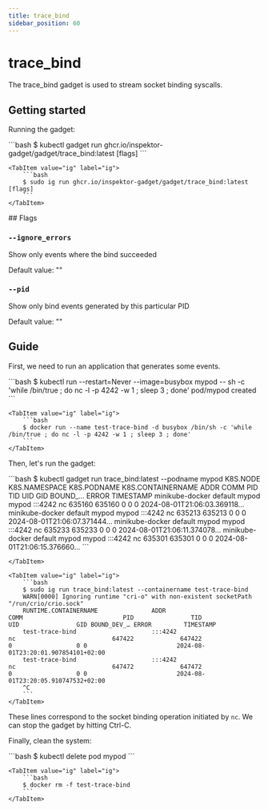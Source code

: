 ```yaml
---
title: trace_bind
sidebar_position: 60
---
```



# trace_bind

The trace_bind gadget is used to stream socket binding syscalls.

## Getting started

Running the gadget:

<Tabs groupId="env">
    <TabItem value="kubectl-gadget" label="kubectl gadget">
        ```bash
        $ kubectl gadget run ghcr.io/inspektor-gadget/gadget/trace_bind:latest [flags]
        ```
    </TabItem>

    <TabItem value="ig" label="ig">
        ```bash
        $ sudo ig run ghcr.io/inspektor-gadget/gadget/trace_bind:latest [flags]
        ```
    </TabItem>
</Tabs>
## Flags

### `--ignore_errors`

Show only events where the bind succeeded

Default value: ""

### `--pid`

Show only bind events generated by this particular PID

Default value: ""

## Guide

First, we need to run an application that generates some events.

<Tabs groupId="env">
    <TabItem value="kubectl-gadget" label="kubectl gadget">
        ```bash
        $ kubectl run --restart=Never --image=busybox mypod -- sh -c 'while /bin/true ; do nc -l -p 4242 -w 1 ; sleep 3 ; done'
        pod/mypod created
        ```
    </TabItem>

    <TabItem value="ig" label="ig">
        ```bash
        $ docker run --name test-trace-bind -d busybox /bin/sh -c 'while /bin/true ; do nc -l -p 4242 -w 1 ; sleep 3 ; done'
        ```
    </TabItem>
</Tabs>

Then, let's run the gadget:

<Tabs groupId="env">
    <TabItem value="kubectl-gadget" label="kubectl gadget">
        ```bash
        $ kubectl gadget run trace_bind:latest --podname mypod
        K8S.NODE            K8S.NAMESPACE            K8S.PODNAME              K8S.CONTAINERNAME        ADDR                       COMM                    PID           TID          UID          GID BOUND_… ERROR     TIMESTAMP
        minikube-docker     default                  mypod                    mypod                    :::4242                    nc                   635160        635160            0            0 0                 2024-08-01T21:06:03.369118…
        minikube-docker     default                  mypod                    mypod                    :::4242                    nc                   635213        635213            0            0 0                 2024-08-01T21:06:07.371444…
        minikube-docker     default                  mypod                    mypod                    :::4242                    nc                   635233        635233            0            0 0                 2024-08-01T21:06:11.374078…
        minikube-docker     default                  mypod                    mypod                    :::4242                    nc                   635301        635301            0            0 0                 2024-08-01T21:06:15.376660…
        ```

    </TabItem>

    <TabItem value="ig" label="ig">
        ```bash
        $ sudo ig run trace_bind:latest --containername test-trace-bind
        WARN[0000] Ignoring runtime "cri-o" with non-existent socketPath "/run/crio/crio.sock"
        RUNTIME.CONTAINERNAME               ADDR                                  COMM                            PID                TID                UID                GID BOUND_DEV_… ERROR         TIMESTAMP
        test-trace-bind                     :::4242                               nc                           647422             647422                  0                  0 0                         2024-08-01T23:20:01.907854101+02:00
        test-trace-bind                     :::4242                               nc                           647472             647472                  0                  0 0                         2024-08-01T23:20:05.910747532+02:00
        ^C
        ```
    </TabItem>
</Tabs>

These lines correspond to the socket binding operation initiated by `nc`.
We can stop the gadget by hitting Ctrl-C.

Finally, clean the system:

<Tabs groupId="env">
    <TabItem value="kubectl-gadget" label="kubectl gadget">
        ```bash
        $ kubectl delete pod mypod
        ```
    </TabItem>

    <TabItem value="ig" label="ig">
        ```bash
        $ docker rm -f test-trace-bind
        ```
    </TabItem>
</Tabs>
